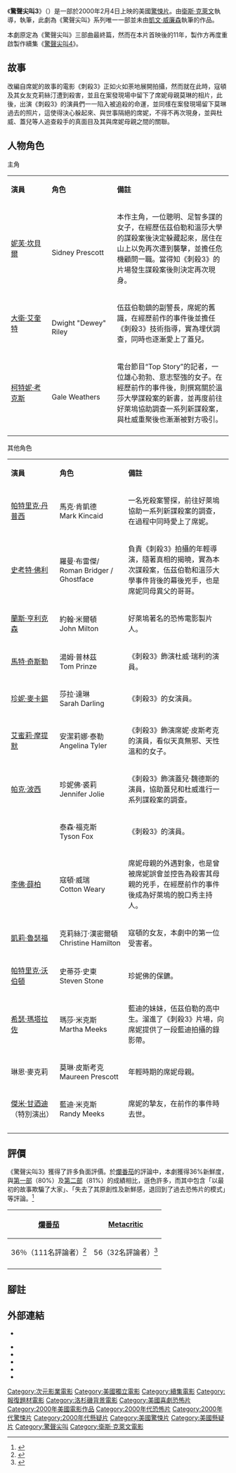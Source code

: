 {{noteTA
|T=zh-cn:惊声尖叫3;zh-tw:驚聲尖叫3：終結篇; zh-hk:奪命狂呼3：終極篇;
|G1=Movie
}}{{Infobox film
|name=驚聲尖叫3
|original_name={{lang|en|Scream 3}}
|image_size=220px
|image=
|caption=
|writer={{link-en|厄倫·克魯格|Ehren Kruger}}
|starring=[[妮芙·坎貝爾|妮芙·坎貝爾]]<br>[[柯特妮·考克斯|柯特妮·考克斯·艾奎特]]<br>[[大衛·艾奎特|大衛·艾奎特]]<br>[[帕特里克·丹普西|帕特里克·丹普西]]<br>[[珍妮·麥卡錫|珍妮·麥卡錫]]<br>[[帕可·波西|帕可·波西]]<br>{{link-en|迪昂·瑞許曼|Deon Richmond}}
|director=[[衛斯·克萊文|衛斯·克萊文]]
|producer={{link-en|凱西·康拉德|Cathy Konrad}}<br>[[凱文·威廉森|凱文·威廉森]]<br>{{link-en|瑪麗安·瑪當蕾娜|Marianne Maddalena}}
|cinematography={{link-en|彼得·戴明|Peter Deming}}
|music=[[馬可·貝爾崔米|馬可·貝爾崔米]]
|editing={{link-en|派翠克·拉希爾|Patrick Lussier}}
|studio=康拉德製片<br>{{link-en|克拉文－瑪當蕾娜影業|Craven-Maddalena Films}}
|distributor=[[次元影業|次元影業]]
|country={{美國電影產地}}
|released={{flagicon|USA}}{{Start date|2000|2|4}}  
|runtime=117分鐘
|language=[[英語|英語]]
|budget=4000万美元
|gross=1.618亿美元
|preceded_by = [[驚聲尖叫2|驚聲尖叫2]]
|followed_by = [[驚聲尖叫4|驚聲尖叫4]]
|tw_name = 驚聲尖叫3：終結篇
|hk_name = 奪命狂呼3：終極篇
}}
《'''驚聲尖叫3'''》（{{lang-en|'''''Scream 3'''''}}）是一部於2000年2月4日上映的美國[[驚悚片|驚悚片]]。由[[衛斯·克萊文|衛斯·克萊文]]執導，{{link-en|厄倫·克魯格|Ehren Kruger}}執筆，此劇為《驚聲尖叫》系列唯一一部並未由[[凱文·威廉森|凱文·威廉森]]執筆的作品。

本劇原定為《驚聲尖叫》三部曲最終篇，然而在本片首映後的11年，製作方再度重啟製作續集《[[驚聲尖叫4|驚聲尖叫4]]》。

== 故事 ==
改編自席妮的故事的電影《刺殺3》正如火如荼地展開拍攝，然而就在此時，寇頓及其女友克莉絲汀遭到殺害，並且在案發現場中留下了席妮母親莫琳的相片，此後，出演《刺殺3》的演員們一一陷入被追殺的命運，並同樣在案發現場留下莫琳過去的照片，這使得決心躲起來、與世事隔絕的席妮，不得不再次現身，並與杜威、蓋兒等人追查殺手的真面目及其與席妮母親之間的關聯。

== 人物角色 ==
;主角
{|class="wikitable" width="57%" style="font-size:88%;"
|- style="background:black; color:white" align=center
|style="width:2%"|'''演員'''
|style="width:2%"|'''角色'''
|style="width:6%"|'''備註'''
|-align=center 
|[[妮芙·坎貝爾|妮芙·坎貝爾]] ||{{link-en|席妮·皮斯考克|Sidney Prescott}}<br/>Sidney Prescott|| align="left" |本作主角，一位聰明、足智多謀的女子，在經歷伍茲伯勒和溫莎大學的謀殺案後決定躲藏起來，居住在山上以免再次遭到襲擊，並擔任危機顧問一職。當得知《刺殺3》的片場發生謀殺案後則決定再次現身。
|-align=center 
|[[大衛·艾奎特|大衛·艾奎特]] ||{{link-en|杜懷特·「杜威」·瑞利|Dewey Riley}}<br/>Dwight "Dewey" Riley|| align="left" |伍茲伯勒鎮的副警長，席妮的舊識，在經歷前作的事件後並擔任《刺殺3》技術指導，實為埋伏調查，同時也逐漸愛上了蓋兒。
|-align=center 
|[[柯特妮·考克斯|柯特妮·考克斯]] ||{{link-en|蓋兒·魏德斯|Gale Weathers}}<br/>Gale Weathers||align="left" |電台節目“Top Story”的記者，一位雄心勃勃、意志堅強的女子。在經歷前作的事件後，則撰寫關於溫莎大學謀殺案的新書，並再度前往好萊塢協助調查一系列新謀殺案，與杜威重聚後也漸漸被對方吸引。
|-
|}


;其他角色
{|class="wikitable" width="57%" style="font-size:88%;"
|- style="background:black; color:white" align=center
|style="width:2%"|'''演員'''
|style="width:2%"|'''角色'''
|style="width:6%"|'''備註'''
|-align=center 
|[[帕特里克·丹普西|帕特里克·丹普西]]||馬克·肯凱德<br/>Mark Kincaid||align="left"|一名兇殺案警探，前往好萊塢協助一系列新謀殺案的調查，在過程中同時愛上了席妮。
|-align=center 
|[[史考特·佛利|史考特·佛利]]||羅曼·布雷傑/{{link-en|鬼面殺手|Ghostface (Scream)}}<br/>Roman Bridger / Ghostface||align="left"|負責《刺殺3》拍攝的年輕導演，隨著真相的揭曉，實為本次謀殺案，伍茲伯勒和溫莎大學事件背後的幕後兇手，也是席妮同母異父的哥哥。
|-align=center 
|[[蘭斯·亨利克森|蘭斯·亨利克森]]||約翰·米爾頓<br/>John Milton||align="left"|好萊塢著名的恐怖電影製片人。
|-align=center 
|[[馬特·奇斯勒|馬特·奇斯勒]]|| 湯姆·普林茲<br/>Tom Prinze||align="left"|《刺殺3》飾演杜威·瑞利的演員。
|-align=center 
|[[珍妮·麥卡錫|珍妮·麥卡錫]]||莎拉·達琳<br/>Sarah Darling||align="left"|《刺殺3》的女演員。
|-align=center 
|[[艾蜜莉·摩提默|艾蜜莉·摩提默]] ||安潔莉娜·泰勒<br/>Angelina Tyler||align="left"|《刺殺3》飾演席妮·皮斯考克的演員，看似天真無邪、天性溫和的女子。
|-align=center 
|[[帕克·波西|帕克·波西]] ||珍妮佛·裘莉<br/>Jennifer Jolie||align="left"|《刺殺3》飾演蓋兒·魏德斯的演員，協助蓋兒和杜威進行一系列謀殺案的調查。
|-align=center 
|{{link-en|迪昂·瑞許曼|Deon Richmond}}  ||泰森·福克斯<br/>Tyson Fox||align="left"|《刺殺3》的演員。
|-align=center 
|[[李佛·薛柏|李佛·薛柏]] ||寇頓·威瑞<br/>Cotton Weary ||align="left"|席妮母親的外遇對象，也是曾被席妮誤會並控告為殺害其母親的兇手，在經歷前作的事件後成為好萊塢的脫口秀主持人。
|-align=center 
|[[凱莉·魯瑟福|凱莉·魯瑟福]]||克莉絲汀·漢密爾頓<br/>Christine Hamilton ||align="left"|寇頓的女友，本劇中的第一位受害者。
|-align=center 
| [[帕特里克·沃伯頓|帕特里克·沃伯頓]]||史蒂芬·史東<br/>Steven Stone ||align="left"|珍妮佛的保鑣。
|-align=center 
|[[希瑟·瑪塔拉佐|希瑟·瑪塔拉佐]]||瑪莎·米克斯<br/>Martha Meeks ||align="left"|藍迪的妹妹，伍茲伯勒的高中生。溜進了《刺殺3》片場，向席妮提供了一段藍迪拍攝的錄影帶。
|-align=center 
|琳恩·麥克莉||莫琳·皮斯考克<br/>Maureen Prescott ||align="left"|年輕時期的席妮母親。
|-align=center 
|[[傑米·甘迺迪|傑米·甘迺迪]]<br/>（特別演出）||藍迪·米克斯<br/>Randy Meeks|| align="left" |席妮的摯友，在前作的事件時去世。
|-align=center 
|-
|}

== 評價 ==
《驚聲尖叫3》獲得了許多負面評價。於[[爛番茄|爛番茄]]的評論中，本劇獲得36%新鮮度，與[[驚聲尖叫|第一部]]（80%）及[[驚聲尖叫2|第二部]]（81%）的成績相比，遜色許多，而其中包含「以最初的故事欺騙了大家」、「失去了其原創性及新鮮感，退回到了過去恐怖片的模式」等評論。<ref name="scream3critrecep">{{cite web|url=http://www.rottentomatoes.com/m/scream_3/|title=Scream 3|publisher=Rotten-tomatoes|accessdate=2015-04-23|archive-date=2015-05-12|archive-url=https://web.archive.org/web/20150512023944/http://www.rottentomatoes.com/m/scream_3/|dead-url=no}}</ref>
{| class="wikitable" width=50% border="1"
!align="center" | '''[[爛番茄|爛番茄]]''' 
!align="center" | '''[[Metacritic|Metacritic]]''' 
|- 
| 36％（111名評論者）<ref>{{cite web| url=http://www.rottentomatoes.com/m/scream_3/| title=Scream 3| work=[[Rotten_Tomatoes|Rotten Tomatoes]]| publisher=IGN Entertainment, Inc| accessdate=2015-04-23| archive-date=2015-05-12| archive-url=https://web.archive.org/web/20150512023944/http://www.rottentomatoes.com/m/scream_3/| dead-url=no}}</ref>
| 56（32名評論者）<ref>{{cite web | url=http://www.metacritic.com/movie/scream-3 | title=Scream 3 | work=[[Metacritic|Metacritic]] | publisher=CNET Networks, Inc | accessdate=2015-04-23 | archive-date=2015-03-08 | archive-url=https://web.archive.org/web/20150308185323/http://www.metacritic.com/movie/scream-3 | dead-url=no }}</ref>
|-
|}

== 腳註 ==
{{reflist}}

== 外部連結 ==
* {{Official website|http://www.miramax.com/movie/scream-3/}}
{{Wikiquote}}
* {{IMDb title|0134084|驚聲尖叫3}}
* {{rotten-tomatoes|scream_3|驚聲尖叫3}}
* {{mojo title|scream3|驚聲尖叫3}}
* {{Amg movie|181888|驚聲尖叫3}}
* {{metacritic film|scream-3|驚聲尖叫3}}

{{驚聲尖叫}}
{{衛斯·克萊文}}
{{DEFAULTSORT:Scream 3}}
[[Category:次元影業電影|Category:次元影業電影]]
[[Category:美國獨立電影|Category:美國獨立電影]]
[[Category:續集電影|Category:續集電影]]
[[Category:報復題材電影|Category:報復題材電影]]
[[Category:洛杉磯背景電影|Category:洛杉磯背景電影]]
[[Category:美國喜劇恐怖片|Category:美國喜劇恐怖片]]
[[Category:2000年美國電影作品|Category:2000年美國電影作品]]
[[Category:2000年代恐怖片|Category:2000年代恐怖片]]
[[Category:2000年代驚悚片|Category:2000年代驚悚片]]
[[Category:2000年代懸疑片|Category:2000年代懸疑片]]
[[Category:美國驚悚片|Category:美國驚悚片]]
[[Category:美國懸疑片|Category:美國懸疑片]]
[[Category:驚聲尖叫|Category:驚聲尖叫]]
[[Category:衛斯·克萊文電影|Category:衛斯·克萊文電影]]
